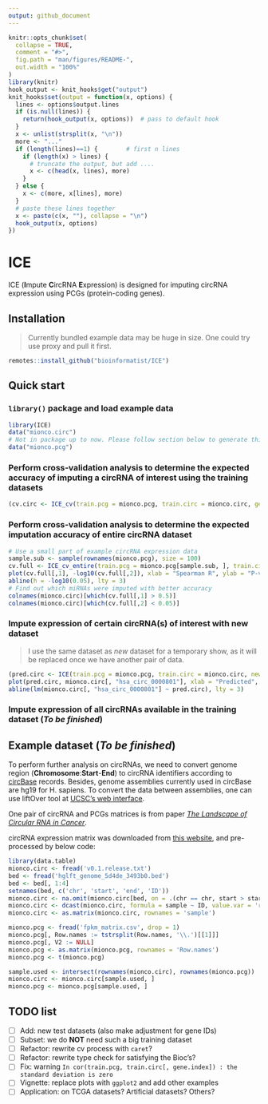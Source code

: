 ```yaml
---
output: github_document
---
```


<!-- README.md is generated from README.Rmd. Please edit that file -->

```r
knitr::opts_chunk$set(
  collapse = TRUE,
  comment = "#>",
  fig.path = "man/figures/README-",
  out.width = "100%"
)
library(knitr)
hook_output <- knit_hooks$get("output")
knit_hooks$set(output = function(x, options) {
  lines <- options$output.lines
  if (is.null(lines)) {
    return(hook_output(x, options))  # pass to default hook
  }
  x <- unlist(strsplit(x, "\n"))
  more <- "..."
  if (length(lines)==1) {        # first n lines
    if (length(x) > lines) {
      # truncate the output, but add ....
      x <- c(head(x, lines), more)
    }
  } else {
    x <- c(more, x[lines], more)
  }
  # paste these lines together
  x <- paste(c(x, ""), collapse = "\n")
  hook_output(x, options)
})
```

# ICE

<!-- badges: start -->
<!-- badges: end -->

ICE (**I**mpute **C**ircRNA **E**xpression) is designed for imputing circRNA expression using PCGs (protein-coding genes).

## Installation

> Currently bundled example data may be huge in size. One could try use proxy and pull it first.

```r
remotes::install_github("bioinformatist/ICE")
```

## Quick start

### `library()` package and load example data

```r
library(ICE)
data("mionco.circ")
# Not in package up to now. Please follow section below to generate this dataset
data("mionco.pcg")
```

### Perform cross-validation analysis to determine the expected accuracy of imputing a circRNA of interest using the training datasets

```r
(cv.circ <- ICE_cv(train.pcg = mionco.pcg, train.circ = mionco.circ, gene.index="hsa_circ_0000801"))
```

### Perform cross-validation analysis to determine the expected imputation accuracy of entire circRNA dataset

```r
# Use a small part of example circRNA expression data
sample.sub <- sample(rownames(mionco.pcg), size = 100)
cv.full <- ICE_cv_entire(train.pcg = mionco.pcg[sample.sub, ], train.circ = mionco.circ[sample.sub, 1:300])
plot(cv.full[,1], -log10(cv.full[,2]), xlab = "Spearman R", ylab = "P-value (-log10)", pch = 16, main = "Cross-validation accuracy")
abline(h = -log10(0.05), lty = 3)
# Find out which miRNAs were imputed with better accuracy 
colnames(mionco.circ)[which(cv.full[,1] > 0.5)]
colnames(mionco.circ)[which(cv.full[,2] < 0.05)]
```

### Impute expression of certain circRNA(s) of interest with new dataset

> I use the same dataset as *new* dataset for a temporary show, as it will be replaced once we have another pair of data.

```r
(pred.circ <- ICE(train.pcg = mionco.pcg, train.circ = mionco.circ, new.pcg = mionco.pcg, gene.index = "hsa_circ_0000801"))
plot(pred.circ, mionco.circ[, "hsa_circ_0000801"], xlab = "Predicted", ylab = "Measured", main = "hsa_circ_0000801 imputation performance", pch = 16)
abline(lm(mionco.circ[, "hsa_circ_0000801"] ~ pred.circ), lty = 3)
```

### Impute expression of all circRNAs available in the training dataset (*To be finished*)

## Example dataset (*To be finished*)

To perform further analysis on circRNAs, we need to convert genome region (**Chromosome**:**Start**-**End**) to circRNA identifiers according to [circBase](http://www.circbase.org) records. Besides, genome assemblies currently used in circBase are hg19 for H. sapiens. To convert the data between assemblies, one can use liftOver tool at [UCSC's web interface](http://genome.ucsc.edu/cgi-bin/hgLiftOver).

One pair of circRNA and PCGs matrices is from paper [*The Landscape of Circular RNA in Cancer*](https://www.sciencedirect.com/science/article/pii/S0092867418316350).

circRNA expression matrix was downloaded from [this website](https://mioncocirc.github.io/download/), and pre-processed by below code:

```r
library(data.table)
mionco.circ <- fread('v0.1.release.txt')
bed <- fread('hglft_genome_5d4de_3493b0.bed')
bed <- bed[, 1:4]
setnames(bed, c('chr', 'start', 'end', 'ID'))
mionco.circ <- na.omit(mionco.circ[bed, on = .(chr == chr, start > start, end < end), allow.cartesian=TRUE])
mionco.circ <- dcast(mionco.circ, formula = sample ~ ID, value.var = 'reads', fun.aggregate = max)
mionco.circ <- as.matrix(mionco.circ, rownames = 'sample')

mionco.pcg <- fread('fpkm_matrix.csv', drop = 1)
mionco.pcg[, Row.names := tstrsplit(Row.names, '\\.')[[1]]]
mionco.pcg[, V2 := NULL]
mionco.pcg <- as.matrix(mionco.pcg, rownames = 'Row.names')
mionco.pcg <- t(mionco.pcg)

sample.used <- intersect(rownames(mionco.circ), rownames(mionco.pcg))
mionco.circ <- mionco.circ[sample.used, ]
mionco.pcg <- mionco.pcg[sample.used, ]
```

## TODO list

- [ ] Add: new test datasets (also make adjustment for gene IDs)
- [ ] Subset: we do **NOT** need such a big training dataset
- [ ] Refactor: rewrite cv process with `caret`?
- [ ] Refactor: rewrite type check for satisfying the Bioc's?
- [ ] Fix: warning `In cor(train.pcg, train.circ[, gene.index]) : the standard deviation is zero`
- [ ] Vignette: replace plots with `ggplot2` and add other examples 
- [ ] Application: on TCGA datasets? Artificial datasets? Others?
